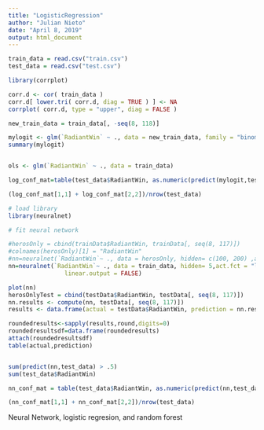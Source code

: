 ```yaml
---
title: "LogisticRegression"
author: "Julian Nieto"
date: "April 8, 2019"
output: html_document
---
```


```r

train_data = read.csv("train.csv")
test_data = read.csv("test.csv")
```



```r
library(corrplot)

corr.d <- cor( train_data )
corr.d[ lower.tri( corr.d, diag = TRUE ) ] <- NA
corrplot( corr.d, type = "upper", diag = FALSE )

new_train_data = train_data[, -seq(8, 118)]

mylogit <- glm(`RadiantWin` ~ ., data = new_train_data, family = "binomial")
summary(mylogit)


ols <- glm(`RadiantWin` ~ ., data = train_data)

log_conf_mat=table(test_data$RadiantWin, as.numeric(predict(mylogit,test_data)>=.5))

(log_conf_mat[1,1] + log_conf_mat[2,2])/nrow(test_data)


```



```r
# load library
library(neuralnet)

# fit neural network

#herosOnly = cbind(trainData$RadiantWin, trainData[, seq(8, 117)])
#colnames(herosOnly)[1] = "RadiantWin"
#nn=neuralnet(`RadiantWin`~ ., data = herosOnly, hidden= c(100, 200) ,act.fct = "logistic",
nn=neuralnet(`RadiantWin`~ ., data = train_data, hidden= 5,act.fct = "logistic",
                linear.output = FALSE)

plot(nn)
herosOnlyTest = cbind(testData$RadiantWin, testData[, seq(8, 117)])
nn.results <- compute(nn, testData[, seq(8, 117)])
results <- data.frame(actual = testData$RadiantWin, prediction = nn.results$net.result)

roundedresults<-sapply(results,round,digits=0)
roundedresultsdf=data.frame(roundedresults)
attach(roundedresultsdf)
table(actual,prediction)


sum(predict(nn,test_data) > .5)
sum(test_data$RadiantWin)

nn_conf_mat = table(test_data$RadiantWin, as.numeric(predict(nn,test_data)>=.5))

(nn_conf_mat[1,1] + nn_conf_mat[2,2])/nrow(test_data)
```

Neural Network, logistic regresion, and random forest
